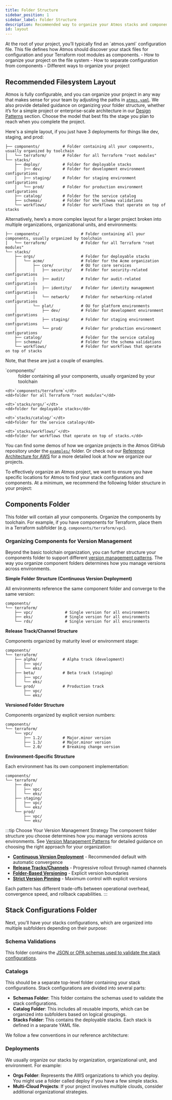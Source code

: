 ```yaml
---
title: Folder Structure
sidebar_position: 1
sidebar_label: Folder Structure
description: Recommended way to organize your Atmos stacks and components
id: layout
---
```


<Intro>
At the root of your project, you’ll typically find an `atmos.yaml` configuration file. This file defines how Atmos should discover your stack files for configuration and your Terraform root modules as components.
</Intro>

<KeyPoints>
- How to organize your project on the file system
- How to separate configuration from components
- Different ways to organize your project
</KeyPoints>

## Recommended Filesystem Layout

Atmos is fully configurable, and you can organize your project in any way that makes sense for your team by adjusting the paths in [`atmos.yaml`](/core-concepts/projects/configuration). We also provide detailed guidance on organizing your folder structure, whether it’s for a simple project or enterprise-scale architecture in our [Design Patterns](/design-patterns) section. Choose the model that best fits the stage you plan to reach when you complete the project.

Here's a simple layout, if you just have 3 deployments for things like dev, staging, and prod:
```plaintext
├── components/          # Folder containing all your components, usually organized by toolchain
│   └── terraform/       # Folder for all Terraform "root modules"
└── stacks/
    ├── deploy/          # Folder for deployable stacks
    │   ├── dev/         # Folder for development environment configurations
    │   ├── staging/     # Folder for staging environment configurations
    │   └── prod/        # Folder for production environment configurations
    ├── catalog/         # Folder for the service catalog
    ├── schemas/         # Folder for the schema validations
    └── workflows/       # Folder for workflows that operate on top of stacks
```

Alternatively, here’s a more complex layout for a larger project broken into multiple organizations, organizational units, and environments:

```plaintext
├── components/                  # Folder containing all your components, usually organized by toolchain
│   └── terraform/               # Folder for all Terraform "root modules"
└── stacks/
    ├── orgs/                    # Folder for deployable stacks
    │   └── acme/                # Folder for the Acme organization
    │       ├── core/            # OU for core services
    │       │   ├── security/    # Folder for security-related configurations
    │       │   ├── audit/       # Folder for audit-related configurations
    │       │   ├── identity/    # Folder for identity management configurations
    │       │   └── network/     # Folder for networking-related configurations
    │       └── plat/            # OU for platform environments
    │           ├── dev/         # Folder for development environment configurations
    │           ├── staging/     # Folder for staging environment configurations
    │           └── prod/        # Folder for production environment configurations
    ├── catalog/                 # Folder for the service catalog
    ├── schemas/                 # Folder for the schema validations
    └── workflows/               # Folder for workflows that operate on top of stacks
```

Note, that these are just a couple of examples.

<dl>
    <dt>`components/`</dt>
    <dd>folder containing all your components, usually organized by your toolchain</dd>

    <dt>`components/terraform`</dt>
    <dd>folder for all Terraform "root modules"</dd>

    <dt>`stacks/orgs/`</dt>
    <dd>folder for deployable stacks</dd>

    <dt>`stacks/catalog/`</dt>
    <dd>folder for the service catalog</dd>

    <dt>`stacks/workflows/`</dt>
    <dd>folder for workflows that operate on top of stacks.</dd>
</dl>

You can find some demos of how we organize projects in the Atmos GitHub repository under the [`examples/`](https://github.com/cloudposse/atmos/tree/main/examples) folder. Or check out our [Reference Architecture for AWS](https://docs.cloudposse.com/learn) for a more detailed look at how we organize our projects.

To effectively organize an Atmos project, we want to ensure you have specific locations for Atmos to find your stack configurations and components. At a minimum, we recommend the following folder structure in your project:

## Components Folder

This folder will contain all your components. Organize the components by toolchain. For example, if you have components for Terraform, place them in a Terraform subfolder (e.g. `components/terraform/vpc`).

### Organizing Components for Version Management

Beyond the basic toolchain organization, you can further structure your components folder to support different [version management patterns](/design-patterns/version-management). The way you organize component folders determines how you manage versions across environments.

**Simple Folder Structure (Continuous Version Deployment)**

All environments reference the same component folder and converge to the same version:

```plaintext
components/
└── terraform/
    ├── vpc/              # Single version for all environments
    ├── eks/              # Single version for all environments
    └── rds/              # Single version for all environments
```

**Release Track/Channel Structure**

Components organized by maturity level or environment stage:

```plaintext
components/
└── terraform/
    ├── alpha/           # Alpha track (development)
    │   ├── vpc/
    │   └── eks/
    ├── beta/            # Beta track (staging)
    │   ├── vpc/
    │   └── eks/
    └── prod/            # Production track
        ├── vpc/
        └── eks/
```

**Versioned Folder Structure**

Components organized by explicit version numbers:

```plaintext
components/
└── terraform/
    └── vpc/
        ├── 1.2/         # Major.minor version
        ├── 1.3/         # Major.minor version
        └── 2.0/         # Breaking change version
```

**Environment-Specific Structure**

Each environment has its own component implementation:

```plaintext
components/
└── terraform/
    ├── dev/
    │   ├── vpc/
    │   └── eks/
    ├── staging/
    │   ├── vpc/
    │   └── eks/
    └── prod/
        ├── vpc/
        └── eks/
```

:::tip Choose Your Version Management Strategy
The component folder structure you choose determines how you manage versions across environments. See [Version Management Patterns](/design-patterns/version-management) for detailed guidance on choosing the right approach for your organization:

- **[Continuous Version Deployment](/design-patterns/version-management/continuous-version-deployment)** - Recommended default with automatic convergence
- **[Release Tracks/Channels](/design-patterns/version-management/release-tracks-channels)** - Progressive rollout through named channels
- **[Folder-Based Versioning](/design-patterns/version-management/folder-based-versioning)** - Explicit version boundaries
- **[Strict Version Pinning](/design-patterns/version-management/strict-version-pinning)** - Maximum control with explicit versions

Each pattern has different trade-offs between operational overhead, convergence speed, and rollback capabilities.
:::

## Stack Configurations Folder

Next, you’ll have your stacks configurations, which are organized into multiple subfolders depending on their purpose:

### Schema Validations

This folder contains the [JSON or OPA schemas used to validate the stack configurations](/core-concepts/validate).

### Catalogs

This should be a separate top-level folder containing your stack configurations. Stack configurations are divided into several parts:
- **Schemas Folder**: This folder contains the schemas used to validate the stack configurations.
- **Catalog Folder**: This includes all reusable imports, which can be organized into subfolders based on logical groupings.
- **Stacks Folder**: This contains the deployable stacks. Each stack is defined in a separate YAML file.

We follow a few conventions in our reference architecture:

### Deployments

We usually organize our stacks by organization, organizational unit, and environment. For example:

- **Orgs Folder**: Represents the AWS organizations to which you deploy. You might use a folder called deploy if you have a few simple stacks.
- **Multi-Cloud Projects**: If your project involves multiple clouds, consider additional organizational strategies.

